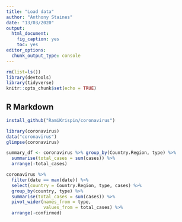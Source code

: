 ```yaml
---
title: "Load data"
author: "Anthony Staines"
date: "13/03/2020"
output: 
  html_document: 
    fig_caption: yes
    toc: yes
editor_options: 
  chunk_output_type: console
---
```


```r
rm(list=ls())
library(devtools)
library(tidyverse)
knitr::opts_chunk$set(echo = TRUE)
```

## R Markdown

```r
install_github("RamiKrispin/coronavirus")
```

```r
library(coronavirus)
data("coronavirus")
glimpse(coronavirus)

```

```r
summary_df <- coronavirus %>% group_by(Country.Region, type) %>%
  summarise(total_cases = sum(cases)) %>%
  arrange(-total_cases)

coronavirus %>% 
  filter(date == max(date)) %>%
  select(country = Country.Region, type, cases) %>%
  group_by(country, type) %>%
  summarise(total_cases = sum(cases)) %>%
  pivot_wider(names_from = type,
              values_from = total_cases) %>%
  arrange(-confirmed)
```


